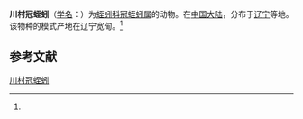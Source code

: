 {{Speciesbox
| name = 川村冠蛭蚓
| status = 
| status_system = 
| image = 
| genus = Stephanodrilus
| species = kawamurai
| authority = (Yamaguchi, 1934)<ref name='id10336'>{{cite web| url =http://www.bioinfo.cn/db05/BjdwSpecies.php?action=view&id=10336| title =川村冠蛭蚓| work =《中国动物物种编目数据库》| publisher =中国科学院微生物研究所| author =中国科学院动物研究所| accessdate =2009-04-16| deadurl =yes| archiveurl =https://web.archive.org/web/20160305072915/http://www.bioinfo.cn/db05/BjdwSpecies.php?action=view&id=10336| archivedate =2016-03-05}}</ref>
}}

'''川村冠蛭蚓'''（[[学名|学名]]：{{lang|la|''Stephanodrilus kawamurai''}}）为[[蛭蚓科|蛭蚓科]][[冠蛭蚓属|冠蛭蚓属]]的动物。在[[中国大陆|中国大陆]]，分布于[[辽宁|辽宁]]等地。该物种的模式产地在辽宁宽甸。<ref name='id10336'/>

== 参考文献 ==
{{reflist}}

{{Wikispecies|Stephanodrilus kawamurai}}
{{Taxonbar|from=Q15224921}}

[[Category:冠蛭蚓属|川村冠蛭蚓]]


{{环节动物小作品}}